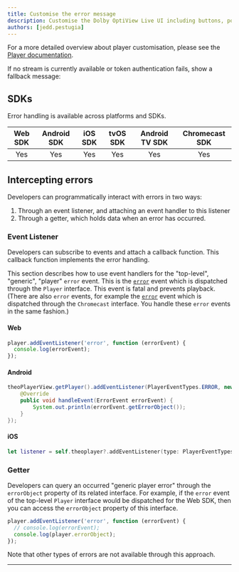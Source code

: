 ```yaml
---
title: Customise the error message
description: Customise the Dolby OptiView Live UI including buttons, poster image, logo overlays, and stream messaging.
authors: [jedd.pestugia]
---
```


For a more detailed overview about player customisation, please see the [Player documentation](/theoplayer/getting-started/sdks/web/getting-started/).

If no stream is currently available or token authentication fails, show a fallback message:


## SDKs

Error handling is available across platforms and SDKs.

| Web SDK | Android SDK | iOS SDK | tvOS SDK | Android TV SDK | Chromecast SDK |
| :-----: | :---------: | :-----: | :------: | :------------: | :------------: |
|   Yes   |     Yes     |   Yes   |   Yes    |      Yes       |      Yes       |

## Intercepting errors

Developers can programmatically interact with errors in two ways:

1. Through an event listener, and attaching an event handler to this listener
2. Through a getter, which holds data when an error has occurred.

### Event Listener

Developers can subscribe to events and attach a callback function.
This callback function implements the error handling.

This section describes how to use event handlers for the "top-level", "generic", "player" `error` event.
This is the [`error`](pathname:///theoplayer/v9/api-reference/web/interfaces/PlayerEventMap.html#error) event which is dispatched through the `Player` interface.
This event is fatal and prevents playback.
(There are also `error` events, for example the [`error`](pathname:///theoplayer/v9/api-reference/web/interfaces/ChromecastEventMap.html#error) event which is dispatched through the `Chromecast` interface.
You handle these `error` events in the same fashion.)

#### Web

```js
player.addEventListener('error', function (errorEvent) {
  console.log(errorEvent);
});
```

#### Android

```java
theoPlayerView.getPlayer().addEventListener(PlayerEventTypes.ERROR, new EventListener<ErrorEvent>() {
    @Override
    public void handleEvent(ErrorEvent errorEvent) {
        System.out.println(errorEvent.getErrorObject());
    }
});
```

#### iOS

```swift
let listener = self.theoplayer?.addEventListener(type: PlayerEventTypes.ERROR, listener: { error in print(error.error)})
```

### Getter

Developers can query an occurred "generic player error" through the `errorObject` property of its related interface.
For example, if the `error` event of the top-level `Player` interface would be dispatched for the Web SDK,
then you can access the `errorObject` property of this interface.

```js
player.addEventListener('error', function (errorEvent) {
  // console.log(errorEvent);
  console.log(player.errorObject);
});
```

Note that other types of errors are not available through this approach.

---
